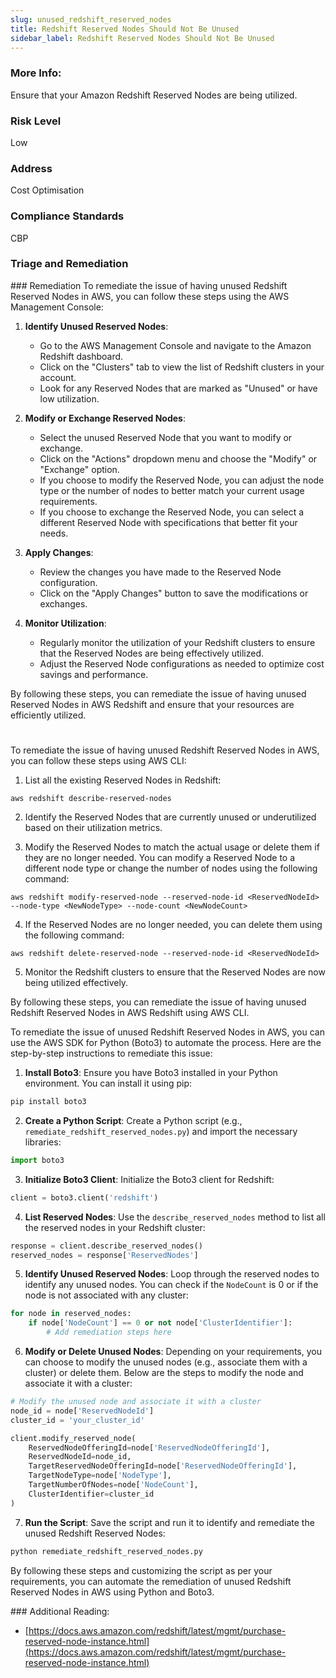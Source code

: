 ```yaml
---
slug: unused_redshift_reserved_nodes
title: Redshift Reserved Nodes Should Not Be Unused
sidebar_label: Redshift Reserved Nodes Should Not Be Unused
---
```


### More Info:

Ensure that your Amazon Redshift Reserved Nodes are being utilized.

### Risk Level

Low

### Address

Cost Optimisation

### Compliance Standards

CBP



### Triage and Remediation
<Tabs>
<Tab title='Remediation'>
### Remediation

<AccordionGroup>
<Accordion title='Using Console' defaultOpen='true'>
To remediate the issue of having unused Redshift Reserved Nodes in AWS, you can follow these steps using the AWS Management Console:

1. **Identify Unused Reserved Nodes**:
   - Go to the AWS Management Console and navigate to the Amazon Redshift dashboard.
   - Click on the "Clusters" tab to view the list of Redshift clusters in your account.
   - Look for any Reserved Nodes that are marked as "Unused" or have low utilization.

2. **Modify or Exchange Reserved Nodes**:
   - Select the unused Reserved Node that you want to modify or exchange.
   - Click on the "Actions" dropdown menu and choose the "Modify" or "Exchange" option.
   - If you choose to modify the Reserved Node, you can adjust the node type or the number of nodes to better match your current usage requirements.
   - If you choose to exchange the Reserved Node, you can select a different Reserved Node with specifications that better fit your needs.

3. **Apply Changes**:
   - Review the changes you have made to the Reserved Node configuration.
   - Click on the "Apply Changes" button to save the modifications or exchanges.

4. **Monitor Utilization**:
   - Regularly monitor the utilization of your Redshift clusters to ensure that the Reserved Nodes are being effectively utilized.
   - Adjust the Reserved Node configurations as needed to optimize cost savings and performance.

By following these steps, you can remediate the issue of having unused Reserved Nodes in AWS Redshift and ensure that your resources are efficiently utilized.

#
</Accordion>

<Accordion title='Using CLI'>
To remediate the issue of having unused Redshift Reserved Nodes in AWS, you can follow these steps using AWS CLI:

1. List all the existing Reserved Nodes in Redshift:
```
aws redshift describe-reserved-nodes
```

2. Identify the Reserved Nodes that are currently unused or underutilized based on their utilization metrics.

3. Modify the Reserved Nodes to match the actual usage or delete them if they are no longer needed. You can modify a Reserved Node to a different node type or change the number of nodes using the following command:
```
aws redshift modify-reserved-node --reserved-node-id <ReservedNodeId> --node-type <NewNodeType> --node-count <NewNodeCount>
```

4. If the Reserved Nodes are no longer needed, you can delete them using the following command:
```
aws redshift delete-reserved-node --reserved-node-id <ReservedNodeId>
```

5. Monitor the Redshift clusters to ensure that the Reserved Nodes are now being utilized effectively.

By following these steps, you can remediate the issue of having unused Redshift Reserved Nodes in AWS Redshift using AWS CLI.
</Accordion>

<Accordion title='Using Python'>
To remediate the issue of unused Redshift Reserved Nodes in AWS, you can use the AWS SDK for Python (Boto3) to automate the process. Here are the step-by-step instructions to remediate this issue:

1. **Install Boto3**: Ensure you have Boto3 installed in your Python environment. You can install it using pip:

```bash
pip install boto3
```

2. **Create a Python Script**: Create a Python script (e.g., `remediate_redshift_reserved_nodes.py`) and import the necessary libraries:

```python
import boto3
```

3. **Initialize Boto3 Client**: Initialize the Boto3 client for Redshift:

```python
client = boto3.client('redshift')
```

4. **List Reserved Nodes**: Use the `describe_reserved_nodes` method to list all the reserved nodes in your Redshift cluster:

```python
response = client.describe_reserved_nodes()
reserved_nodes = response['ReservedNodes']
```

5. **Identify Unused Reserved Nodes**: Loop through the reserved nodes to identify any unused nodes. You can check if the `NodeCount` is 0 or if the node is not associated with any cluster:

```python
for node in reserved_nodes:
    if node['NodeCount'] == 0 or not node['ClusterIdentifier']:
        # Add remediation steps here
```

6. **Modify or Delete Unused Nodes**: Depending on your requirements, you can choose to modify the unused nodes (e.g., associate them with a cluster) or delete them. Below are the steps to modify the node and associate it with a cluster:

```python
# Modify the unused node and associate it with a cluster
node_id = node['ReservedNodeId']
cluster_id = 'your_cluster_id'

client.modify_reserved_node(
    ReservedNodeOfferingId=node['ReservedNodeOfferingId'],
    ReservedNodeId=node_id,
    TargetReservedNodeOfferingId=node['ReservedNodeOfferingId'],
    TargetNodeType=node['NodeType'],
    TargetNumberOfNodes=node['NodeCount'],
    ClusterIdentifier=cluster_id
)
```

7. **Run the Script**: Save the script and run it to identify and remediate the unused Redshift Reserved Nodes:

```bash
python remediate_redshift_reserved_nodes.py
```

By following these steps and customizing the script as per your requirements, you can automate the remediation of unused Redshift Reserved Nodes in AWS using Python and Boto3.
</Accordion>

</AccordionGroup>
</Tab>
</Tabs>
### Additional Reading:

- [https://docs.aws.amazon.com/redshift/latest/mgmt/purchase-reserved-node-instance.html](https://docs.aws.amazon.com/redshift/latest/mgmt/purchase-reserved-node-instance.html) 

